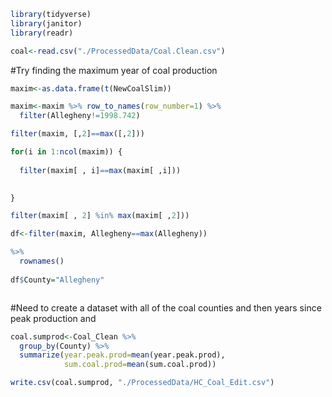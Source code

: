 

```r
library(tidyverse)
library(janitor)
library(readr)
```


```r
coal<-read.csv("./ProcessedData/Coal.Clean.csv")
```

#Try finding the maximum year of coal production
```r

maxim<-as.data.frame(t(NewCoalSlim))

maxim<-maxim %>% row_to_names(row_number=1) %>% 
  filter(Allegheny!=1998.742)

filter(maxim, [,2]==max([,2]))

for(i in 1:ncol(maxim)) {
  
  filter(maxim[ , i]==max(maxim[ ,i]))
  

}

filter(maxim[ , 2] %in% max(maxim[ ,2]))

df<-filter(maxim, Allegheny==max(Allegheny)) 

%>% 
  rownames()
  
df$County="Allegheny"



```



#Need to create a dataset with all of the coal counties and then years since peak production and 
```r

coal.sumprod<-Coal_Clean %>% 
  group_by(County) %>% 
  summarize(year.peak.prod=mean(year.peak.prod),
            sum.coal.prod=mean(sum.coal.prod))

write.csv(coal.sumprod, "./ProcessedData/HC_Coal_Edit.csv")


```

